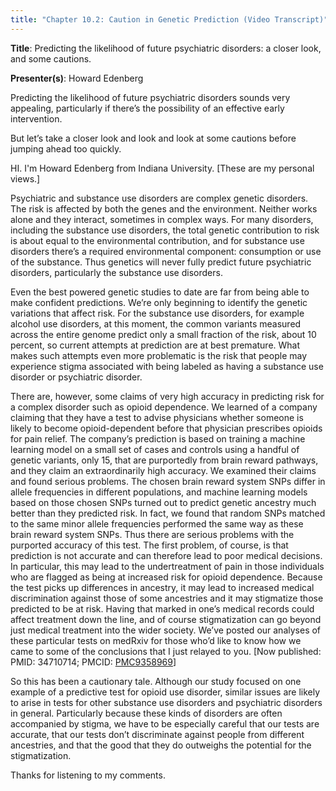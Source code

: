 ```yaml
---
title: "Chapter 10.2: Caution in Genetic Prediction (Video Transcript)"
---
```


**Title**: Predicting the likelihood of future psychiatric disorders: a closer look, and some cautions.

**Presenter(s)**: Howard Edenberg

Predicting the likelihood of future psychiatric disorders sounds very appealing, particularly if there's the possibility of an effective early intervention.

But let's take a closer look and look and look at some cautions before jumping ahead too quickly.

HI. I\'m Howard Edenberg from Indiana University. \[These are my personal views.\]

Psychiatric and substance use disorders are complex genetic disorders. The risk is affected by both the genes and the environment. Neither works alone and they interact, sometimes in complex ways. For many disorders, including the substance use disorders, the total genetic contribution to risk is about equal to the environmental contribution, and for substance use disorders there's a required environmental component: consumption or use of the substance. Thus genetics will never fully predict future psychiatric disorders, particularly the substance use disorders.

Even the best powered genetic studies to date are far from being able to make confident predictions. We're only beginning to identify the genetic variations that affect risk. For the substance use disorders, for example alcohol use disorders, at this moment, the common variants measured across the entire genome predict only a small fraction of the risk, about 10 percent, so current attempts at prediction are at best premature. What makes such attempts even more problematic is the risk that people may experience stigma associated with being labeled as having a substance use disorder or psychiatric disorder.

There are, however, some claims of very high accuracy in predicting risk for a complex disorder such as opioid dependence. We learned of a company claiming that they have a test to advise physicians whether someone is likely to become opioid-dependent before that physician prescribes opioids for pain relief. The company's prediction is based on training a machine learning model on a small set of cases and controls using a handful of genetic variants, only 15, that are purportedly from brain reward pathways, and they claim an extraordinarily high accuracy. We examined their claims and found serious problems. The chosen brain reward system SNPs differ in allele frequencies in different populations, and machine learning models based on those chosen SNPs turned out to predict genetic ancestry much better than they predicted risk. In fact, we found that random SNPs matched to the same minor allele frequencies performed the same way as these brain reward system SNPs. Thus there are serious problems with the purported accuracy of this test. The first problem, of course, is that prediction is not accurate and can therefore lead to poor medical decisions. In particular, this may lead to the undertreatment of pain in those individuals who are flagged as being at increased risk for opioid dependence. Because the test picks up differences in ancestry, it may lead to increased medical discrimination against those of some ancestries and it may stigmatize those predicted to be at risk. Having that marked in one's medical records could affect treatment down the line, and of course stigmatization can go beyond just medical treatment into the wider society. We've posted our analyses of these particular tests on medRxiv for those who'd like to know how we came to some of the conclusions that I just relayed to you. \[Now published: PMID: 34710714; PMCID: [PMC9358969](http://www.ncbi.nlm.nih.gov/pmc/articles/pmc9358969/)\]

So this has been a cautionary tale. Although our study focused on one example of a predictive test for opioid use disorder, similar issues are likely to arise in tests for other substance use disorders and psychiatric disorders in general. Particularly because these kinds of disorders are often accompanied by stigma, we have to be especially careful that our tests are accurate, that our tests don't discriminate against people from different ancestries, and that the good that they do outweighs the potential for the stigmatization.

Thanks for listening to my comments.
